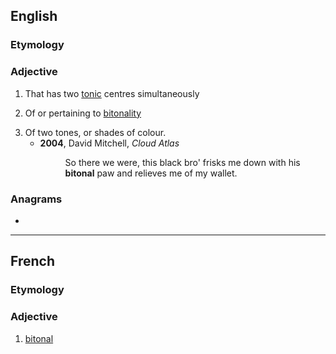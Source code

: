==English==

===Etymology===
{{prefix|en|bi|tonal}}

===Adjective===
{{en-adj|-}}

# {{lb|en|music|of a musical instrument}} That has two [[tonic]] centres simultaneously
# {{lb|en|music}} Of or pertaining to [[bitonality]]
# Of two tones, or shades of colour.
#* '''2004''', David Mitchell, ''Cloud Atlas''
#*: So there we were, this black bro' frisks me down with his '''bitonal''' paw and relieves me of my wallet.

===Anagrams===
* {{anagrams|en|Blatino|blatino}}

----

==French==

===Etymology===
{{prefix|bi|tonal|lang=fr}}

===Adjective===
{{fr-adj}}

# {{lb|fr|music}} [[#English|bitonal]]